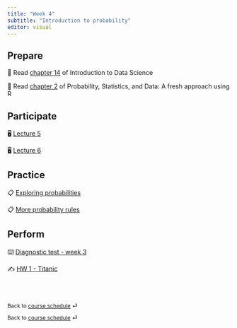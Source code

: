 ```yaml
---
title: "Week 4"
subtitle: "Introduction to probability"
editor: visual
---
```


## Prepare

📖 Read [chapter 14](https://rafalab.github.io/dsbook/probability.html) of Introduction to Data Science

📖 Read [chapter 2](https://mathstat.slu.edu/~speegle/_book/probchapter.html#probabilitybasics) of Probability, Statistics, and Data: A fresh approach using R

## Participate

🖥️ [Lecture 5](/slides/lect_05.html)

🖥️ [Lecture 6](/slides/lect_06.html)

## Practice

📋 [Exploring probabilities](/ae/ae-4.html)

📋 [More probability rules](/ae/ae-5.html)

## Perform

⌨️ [Diagnostic test - week 3](https://docs.google.com/forms/d/e/1FAIpQLSezWerIcWrIaq-JDXrfAJ08DPKLccSXr9wl4VCQk4ej-Kw77Q/viewform?usp=sf_link)

✍️ [HW 1 - Titanic](/hw/hw-1.html)

<br><br>

::: {style="font-size: 0.875em;"}
Back to [course schedule](/ "Course schedule") ⏎
:::

::: {style="font-size: 0.875em;"}
Back to [course schedule](/ "Course schedule") ⏎
:::
